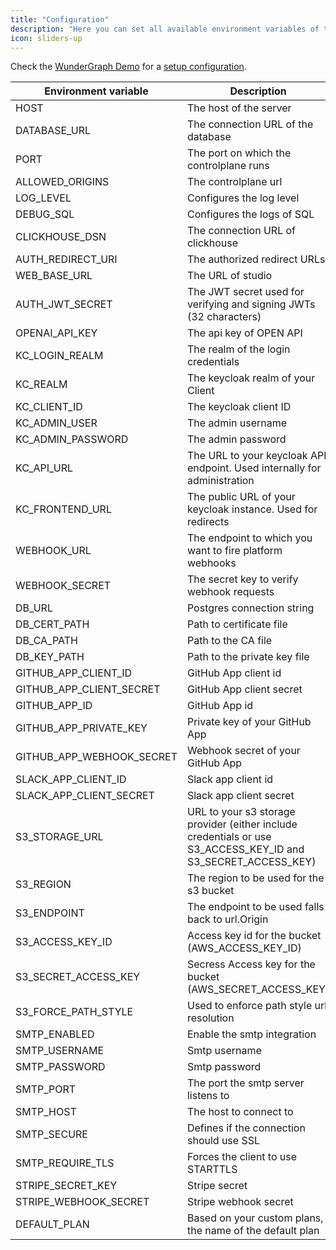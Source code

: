 ```yaml
---
title: "Configuration"
description: "Here you can set all available environment variables of the Control Plane."
icon: sliders-up
---
```


Check the [WunderGraph Demo](https://github.com/wundergraph/cosmo) for a [setup configuration](https://github.com/wundergraph/cosmo/blob/main/controlplane/.env.example).

| Environment variable      | Description                                                                                                   | Default                                                    | Required                     |
| ------------------------- | ------------------------------------------------------------------------------------------------------------- | ---------------------------------------------------------- | ---------------------------- |
| HOST                      | The host of the server                                                                                        | localhost                                                  | <Icon icon="square" />       |
| DATABASE_URL              | The connection URL of the database                                                                            | postgresql://postgres:changeme@localhost:5432/controlplane | <Icon icon="square-check" /> |
| PORT                      | The port on which the controlplane runs                                                                       | 3001                                                       | <Icon icon="square-check" /> |
| ALLOWED_ORIGINS           | The controlplane url                                                                                          | http://localhost:3000                                      | <Icon icon="square-check" /> |
| LOG_LEVEL                 | Configures the log level                                                                                      | info                                                       | <Icon icon="square-check" /> |
| DEBUG_SQL                 | Configures the logs of SQL                                                                                    | false                                                      | <Icon icon="square-check" /> |
| CLICKHOUSE_DSN            | The connection URL of clickhouse                                                                              | ""                                                         | <Icon icon="square-check" /> |
| AUTH_REDIRECT_URI         | The authorized redirect URLs                                                                                  | http://localhost:3001/v1/auth/callback                     | <Icon icon="square-check" /> |
| WEB_BASE_URL              | The URL of studio                                                                                             | ""                                                         | <Icon icon="square-check" /> |
| AUTH_JWT_SECRET           | The JWT secret used for verifying and signing JWTs (32 characters)                                            | ""                                                         | <Icon icon="square-check" /> |
| OPENAI_API_KEY            | The api key of OPEN API                                                                                       | ""                                                         | <Icon icon="square-check" /> |
| KC_LOGIN_REALM            | The realm of the login credentials                                                                            | "master"                                                   | <Icon icon="square" />       |
| KC_REALM                  | The keycloak realm of your Client                                                                             | ""                                                         | <Icon icon="square-check" /> |
| KC_CLIENT_ID              | The keycloak client ID                                                                                        | ""                                                         | <Icon icon="square-check" /> |
| KC_ADMIN_USER             | The admin username                                                                                            | ""                                                         | <Icon icon="square-check" /> |
| KC_ADMIN_PASSWORD         | The admin password                                                                                            | ""                                                         | <Icon icon="square-check" /> |
| KC_API_URL                | The URL to your keycloak API endpoint. Used internally for administration                                     | ""                                                         | <Icon icon="square-check" /> |
| KC_FRONTEND_URL           | The public URL of your keycloak instance. Used for redirects                                                  | ""                                                         | <Icon icon="square-check" /> |
| WEBHOOK_URL               | The endpoint to which you want to fire platform webhooks                                                      | ""                                                         | <Icon icon="square" />       |
| WEBHOOK_SECRET            | The secret key to verify webhook requests                                                                     | ""                                                         | <Icon icon="square" />       |
| DB_URL                    | Postgres connection string                                                                                    | ""                                                         | <Icon icon="square-check" /> |
| DB_CERT_PATH              | Path to certificate file                                                                                      | ""                                                         | <Icon icon="square" />       |
| DB_CA_PATH                | Path to the CA file                                                                                           | ""                                                         | <Icon icon="square" />       |
| DB_KEY_PATH               | Path to the private key file                                                                                  | ""                                                         | <Icon icon="square" />       |
| GITHUB_APP_CLIENT_ID      | GitHub App client id                                                                                          | ""                                                         | <Icon icon="square" />       |
| GITHUB_APP_CLIENT_SECRET  | GitHub App client secret                                                                                      | ""                                                         | <Icon icon="square" />       |
| GITHUB_APP_ID             | GitHub App id                                                                                                 | ""                                                         | <Icon icon="square" />       |
| GITHUB_APP_PRIVATE_KEY    | Private key of your GitHub App                                                                                | ""                                                         | <Icon icon="square" />       |
| GITHUB_APP_WEBHOOK_SECRET | Webhook secret of your GitHub App                                                                             | ""                                                         | <Icon icon="square" />       |
| SLACK_APP_CLIENT_ID       | Slack app client id                                                                                           | ""                                                         | <Icon icon="square" />       |
| SLACK_APP_CLIENT_SECRET   | Slack app client secret                                                                                       | ""                                                         | <Icon icon="square" />       |
| S3_STORAGE_URL            | URL to your s3 storage provider (either include credentials or use S3_ACCESS_KEY_ID and S3_SECRET_ACCESS_KEY) | ""                                                         | <Icon icon="square-check" /> |
| S3_REGION                 | The region to be used for the s3 bucket                                                                       | "auto"                                                     | <Icon icon="square" />       |
| S3_ENDPOINT               | The endpoint to be used falls back to url.Origin                                                              | ""                                                         | <Icon icon="square" />       |
| S3_ACCESS_KEY_ID          | Access key id for the bucket (AWS_ACCESS_KEY_ID)                                                              | ""                                                         | <Icon icon="square" />       |
| S3_SECRET_ACCESS_KEY      | Secress Access key for the bucket (AWS_SECRET_ACCESS_KEY)                                                     | ""                                                         | <Icon icon="square" />       |
| S3_FORCE_PATH_STYLE       | Used to enforce path style url resolution                                                                     | true                                                       | <Icon icon="square" />       |
| SMTP_ENABLED              | Enable the smtp integration                                                                                   | false                                                      | <Icon icon="square" />       |
| SMTP_USERNAME             | Smtp username                                                                                                 | ""                                                         | <Icon icon="square" />       |
| SMTP_PASSWORD             | Smtp password                                                                                                 | ""                                                         | <Icon icon="square" />       |
| SMTP_PORT                 | The port the smtp server listens to                                                                           |                                                            | <Icon icon="square" />       |
| SMTP_HOST                 | The host to connect to                                                                                        | ""                                                         | <Icon icon="square" />       |
| SMTP_SECURE               | Defines if the connection should use SSL                                                                      |                                                            | <Icon icon="square" />       |
| SMTP_REQUIRE_TLS          | Forces the client to use STARTTLS                                                                             |                                                            | <Icon icon="square" />       |
| STRIPE_SECRET_KEY         | Stripe secret                                                                                                 | ""                                                         | <Icon icon="square" />       |
| STRIPE_WEBHOOK_SECRET     | Stripe webhook secret                                                                                         | ""                                                         | <Icon icon="square" />       |
| DEFAULT_PLAN              | Based on your custom plans, the name of the default plan                                                      | ""                                                         | <Icon icon="square" />       |
